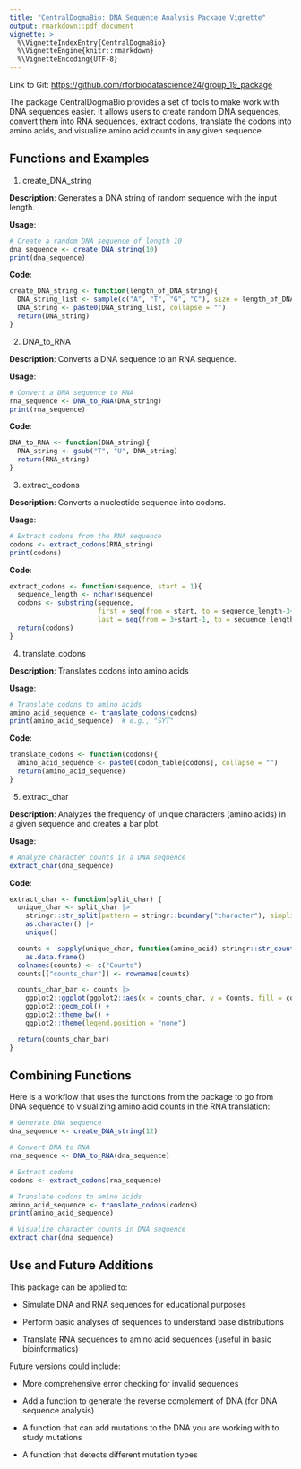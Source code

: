 ```yaml
---
title: "CentralDogmaBio: DNA Sequence Analysis Package Vignette"
output: rmarkdown::pdf_document
vignette: >
  %\VignetteIndexEntry{CentralDogmaBio}
  %\VignetteEngine{knitr::rmarkdown}
  %\VignetteEncoding{UTF-8}
---
```


Link to Git: <https://github.com/rforbiodatascience24/group_19_package>

The package CentralDogmaBio provides a set of tools to make work with DNA sequences easier. It allows users to create random DNA sequences, convert them into RNA sequences, extract codons, translate the codons into amino acids, and visualize amino acid counts in any given sequence.

## Functions and Examples

1.  create_DNA_string

**Description**: Generates a DNA string of random sequence with the input length.

**Usage**:

```r
# Create a random DNA sequence of length 10
dna_sequence <- create_DNA_string(10)
print(dna_sequence) 
```

**Code**:

```r
create_DNA_string <- function(length_of_DNA_string){
  DNA_string_list <- sample(c("A", "T", "G", "C"), size = length_of_DNA_string, replace = TRUE)
  DNA_string <- paste0(DNA_string_list, collapse = "")
  return(DNA_string)
}
```

2.  DNA_to_RNA

**Description**: Converts a DNA sequence to an RNA sequence.

**Usage**:

```r
# Convert a DNA sequence to RNA
rna_sequence <- DNA_to_RNA(DNA_string)
print(rna_sequence)  

```

**Code**:

```r
DNA_to_RNA <- function(DNA_string){
  RNA_string <- gsub("T", "U", DNA_string)
  return(RNA_string)
}
```

3.  extract_codons

**Description**: Converts a nucleotide sequence into codons.

**Usage**:

```r
# Extract codons from the RNA sequence
codons <- extract_codons(RNA_string)
print(codons)

```

**Code**:

```r
extract_codons <- function(sequence, start = 1){
  sequence_length <- nchar(sequence)
  codons <- substring(sequence,
                      first = seq(from = start, to = sequence_length-3+1, by = 3),
                      last = seq(from = 3+start-1, to = sequence_length, by = 3))
  return(codons)
}
```

4.  translate_codons

**Description**: Translates codons into amino acids

**Usage**:

```r
# Translate codons to amino acids
amino_acid_sequence <- translate_codons(codons)
print(amino_acid_sequence)  # e.g., "SYT"
```

**Code**:

```r
translate_codons <- function(codons){
  amino_acid_sequence <- paste0(codon_table[codons], collapse = "")
  return(amino_acid_sequence)
}
```

5.  extract_char

**Description**: Analyzes the frequency of unique characters (amino acids) in a given sequence and creates a bar plot.

**Usage**:

```r
# Analyze character counts in a DNA sequence
extract_char(dna_sequence)
```

**Code**:

```r
extract_char <- function(split_char) {
  unique_char <- split_char |>
    stringr::str_split(pattern = stringr::boundary("character"), simplify = TRUE) |>
    as.character() |>
    unique()

  counts <- sapply(unique_char, function(amino_acid) stringr::str_count(string = split_char, pattern = amino_acid)) |>
    as.data.frame()
  colnames(counts) <- c("Counts")
  counts[["counts_char"]] <- rownames(counts)

  counts_char_bar <- counts |>
    ggplot2::ggplot(ggplot2::aes(x = counts_char, y = Counts, fill = counts_char)) +
    ggplot2::geom_col() +
    ggplot2::theme_bw() +
    ggplot2::theme(legend.position = "none")

  return(counts_char_bar)
}
```

## Combining Functions

Here is a workflow that uses the functions from the package to go from DNA sequence to visualizing amino acid counts in the RNA translation:

```r
# Generate DNA sequence
dna_sequence <- create_DNA_string(12)

# Convert DNA to RNA
rna_sequence <- DNA_to_RNA(dna_sequence)

# Extract codons
codons <- extract_codons(rna_sequence)

# Translate codons to amino acids
amino_acid_sequence <- translate_codons(codons)
print(amino_acid_sequence)

# Visualize character counts in DNA sequence
extract_char(dna_sequence)
```

## Use and Future Additions

This package can be applied to:

-   Simulate DNA and RNA sequences for educational purposes

-   Perform basic analyses of sequences to understand base distributions

-   Translate RNA sequences to amino acid sequences (useful in basic bioinformatics)

Future versions could include:

-   More comprehensive error checking for invalid sequences

-   Add a function to generate the reverse complement of DNA (for DNA sequence analysis)

-   A function that can add mutations to the DNA you are working with to study mutations

-   A function that detects different mutation types
